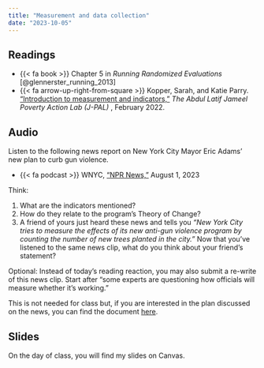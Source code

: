 ```yaml
---
title: "Measurement and data collection"
date: "2023-10-05"
---
```


## Readings

- {{< fa book >}} Chapter 5 in *Running Randomized Evaluations* [@glennerster_running_2013]
- {{< fa arrow-up-right-from-square >}} Kopper, Sarah, and Katie Parry. ["Introduction to measurement and indicators,"](https://www.povertyactionlab.org/resource/introduction-measurement-and-indicators) *The Abdul Latif Jameel Poverty Action Lab (J-PAL) *, February 2022.

## Audio

Listen to the following news report on New York City Mayor Eric Adams' new plan to curb gun violence. 

- {{< fa podcast >}} WNYC, ["NPR News,"](https://canvas.eee.uci.edu/files/23578134/) August 1, 2023

Think: 

1. What are the indicators mentioned? 
2. How do they relate to the program's Theory of Change? 
3. A friend of yours just heard these news and tells you *"New York City tries to measure the effects of its new anti-gun violence program by counting the number of new trees planted in the city."* Now that you've listened to the same news clip, what do you think about your friend's statement? 

Optional: Instead of today's reading reaction, you may also submit a re-write of this news clip. Start after "some experts are questioning how officials will measure whether it's working." 

This is not needed for class but, if you are interested in the plan discussed on the news, you can find the document [here](https://www.nyc.gov/assets/home/downloads/pdf/press-releases/2023/Blueprint-Community-Safety.pdf). 

## Slides

On the day of class, you will find my slides on Canvas. 
